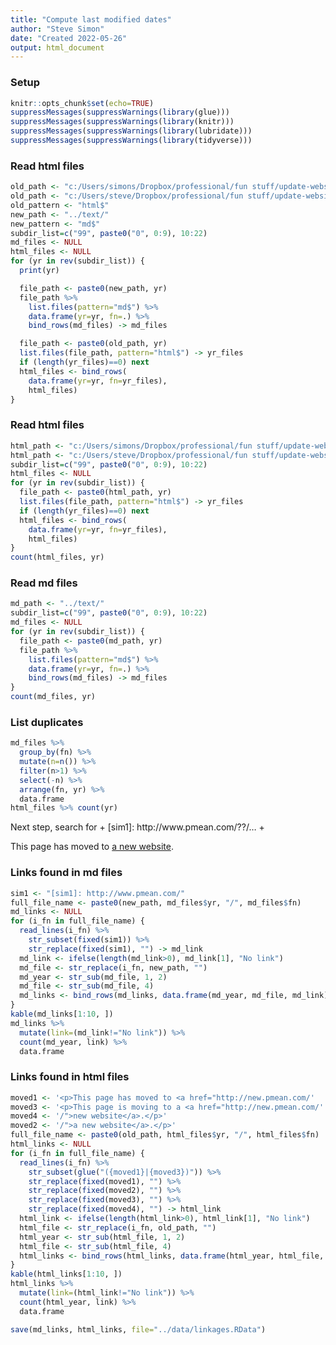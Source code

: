 ```yaml
---
title: "Compute last modified dates"
author: "Steve Simon"
date: "Created 2022-05-26"
output: html_document
---
```


### Setup

```r
knitr::opts_chunk$set(echo=TRUE)
suppressMessages(suppressWarnings(library(glue)))
suppressMessages(suppressWarnings(library(knitr)))
suppressMessages(suppressWarnings(library(lubridate)))
suppressMessages(suppressWarnings(library(tidyverse)))
```

### Read html files

```r
old_path <- "c:/Users/simons/Dropbox/professional/fun stuff/update-website/"
old_path <- "c:/Users/steve/Dropbox/professional/fun stuff/update-website/"
old_pattern <- "html$"
new_path <- "../text/"
new_pattern <- "md$"
subdir_list=c("99", paste0("0", 0:9), 10:22)
md_files <- NULL
html_files <- NULL
for (yr in rev(subdir_list)) {
  print(yr)

  file_path <- paste0(new_path, yr)
  file_path %>%
    list.files(pattern="md$") %>%
    data.frame(yr=yr, fn=.) %>%
    bind_rows(md_files) -> md_files

  file_path <- paste0(old_path, yr)
  list.files(file_path, pattern="html$") -> yr_files
  if (length(yr_files)==0) next
  html_files <- bind_rows(
    data.frame(yr=yr, fn=yr_files),
    html_files)
}
```

### Read html files

```r
html_path <- "c:/Users/simons/Dropbox/professional/fun stuff/update-website/"
html_path <- "c:/Users/steve/Dropbox/professional/fun stuff/update-website/"
subdir_list=c("99", paste0("0", 0:9), 10:22)
html_files <- NULL
for (yr in rev(subdir_list)) {
  file_path <- paste0(html_path, yr)
  list.files(file_path, pattern="html$") -> yr_files
  if (length(yr_files)==0) next
  html_files <- bind_rows(
    data.frame(yr=yr, fn=yr_files),
    html_files)
}
count(html_files, yr)
```

### Read md files

```r
md_path <- "../text/"
subdir_list=c("99", paste0("0", 0:9), 10:22)
md_files <- NULL
for (yr in rev(subdir_list)) {
  file_path <- paste0(md_path, yr)
  file_path %>%
    list.files(pattern="md$") %>%
    data.frame(yr=yr, fn=.) %>%
    bind_rows(md_files) -> md_files
}
count(md_files, yr)
```

### List duplicates

```r
md_files %>%
  group_by(fn) %>%
  mutate(n=n()) %>%
  filter(n>1) %>%
  select(-n) %>%
  arrange(fn, yr) %>%
  data.frame
html_files %>% count(yr)
```

Next step, search for 
+ [sim1]: http://www.pmean.com/??/...
+ <p>This page has moved to <a href="http://new.pmean.com/.../">a new website</a>.</p>

### Links found in md files

```r
sim1 <- "[sim1]: http://www.pmean.com/"
full_file_name <- paste0(new_path, md_files$yr, "/", md_files$fn)
md_links <- NULL
for (i_fn in full_file_name) {
  read_lines(i_fn) %>%
    str_subset(fixed(sim1)) %>%
    str_replace(fixed(sim1), "") -> md_link
  md_link <- ifelse(length(md_link>0), md_link[1], "No link")
  md_file <- str_replace(i_fn, new_path, "")
  md_year <- str_sub(md_file, 1, 2)
  md_file <- str_sub(md_file, 4)
  md_links <- bind_rows(md_links, data.frame(md_year, md_file, md_link))
}
kable(md_links[1:10, ])
md_links %>%
  mutate(link=(md_link!="No link")) %>%
  count(md_year, link) %>%
  data.frame
```

### Links found in html files

```r
moved1 <- '<p>This page has moved to <a href="http://new.pmean.com/'
moved3 <- '<p>This page is moving to a <a href="http://new.pmean.com/'
moved4 <- '/">new website</a>.</p>'
moved2 <- '/">a new website</a>.</p>'
full_file_name <- paste0(old_path, html_files$yr, "/", html_files$fn)
html_links <- NULL
for (i_fn in full_file_name) {
  read_lines(i_fn) %>%
    str_subset(glue("({moved1}|{moved3})")) %>%
    str_replace(fixed(moved1), "") %>%
    str_replace(fixed(moved2), "") %>%
    str_replace(fixed(moved3), "") %>%
    str_replace(fixed(moved4), "") -> html_link
  html_link <- ifelse(length(html_link>0), html_link[1], "No link")
  html_file <- str_replace(i_fn, old_path, "")
  html_year <- str_sub(html_file, 1, 2)
  html_file <- str_sub(html_file, 4)
  html_links <- bind_rows(html_links, data.frame(html_year, html_file, html_link))
}
kable(html_links[1:10, ])
html_links %>%
  mutate(link=(html_link!="No link")) %>%
  count(html_year, link) %>%
  data.frame
```

```r
save(md_links, html_links, file="../data/linkages.RData")
```

